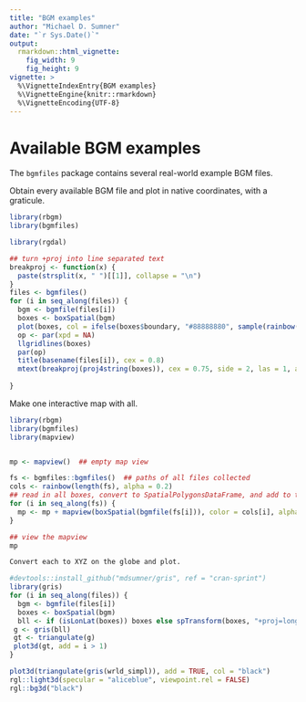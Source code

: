```yaml
---
title: "BGM examples"
author: "Michael D. Sumner"
date: "`r Sys.Date()`"
output:
  rmarkdown::html_vignette:
    fig_width: 9
    fig_height: 9
vignette: >
  %\VignetteIndexEntry{BGM examples}
  %\VignetteEngine{knitr::rmarkdown}
  %\VignetteEncoding{UTF-8}
---
```



# Available BGM examples

The `bgmfiles` package contains several real-world example BGM files. 

Obtain every available BGM file and plot in native coordinates, with a graticule. 


```r
library(rbgm)
library(bgmfiles)

library(rgdal)

## turn +proj into line separated text
breakproj <- function(x) {
  paste(strsplit(x, " ")[[1]], collapse = "\n")
}
files <- bgmfiles()
for (i in seq_along(files)) {
  bgm <- bgmfile(files[i])
  boxes <- boxSpatial(bgm)
  plot(boxes, col = ifelse(boxes$boundary, "#88888880", sample(rainbow(nrow(boxes), alpha = 0.5))))
  op <- par(xpd = NA)
  llgridlines(boxes)
  par(op)
  title(basename(files[i]), cex = 0.8)
  mtext(breakproj(proj4string(boxes)), cex = 0.75, side = 2, las = 1, adj = 0, line = 2, at = par("usr")[3], xpd = NA)
 
}


```


Make one interactive map with all. 

```r
library(rbgm)
library(bgmfiles)
library(mapview)


mp <- mapview()  ## empty map view

fs <- bgmfiles::bgmfiles()  ## paths of all files collected
cols <- rainbow(length(fs), alpha = 0.2)
## read in all boxes, convert to SpatialPolygonsDataFrame, and add to the map view
for (i in seq_along(fs)) {
  mp <- mp + mapview(boxSpatial(bgmfile(fs[i])), color = cols[i], alpha = 0.3, layer.name = basename(fs[i]))
}

## view the mapview
mp

```





```r
Convert each to XYZ on the globe and plot. 

#devtools::install_github("mdsumner/gris", ref = "cran-sprint")
library(gris)
for (i in seq_along(files)) {
  bgm <- bgmfile(files[i])
  boxes <- boxSpatial(bgm)
  bll <- if (isLonLat(boxes)) boxes else spTransform(boxes, "+proj=longlat +ellps=WGS84")
 g <- gris(bll)
 gt <- triangulate(g)
 plot3d(gt, add = i > 1)
}

plot3d(triangulate(gris(wrld_simpl)), add = TRUE, col = "black")
rgl::light3d(specular = "aliceblue", viewpoint.rel = FALSE)
rgl::bg3d("black")
```

